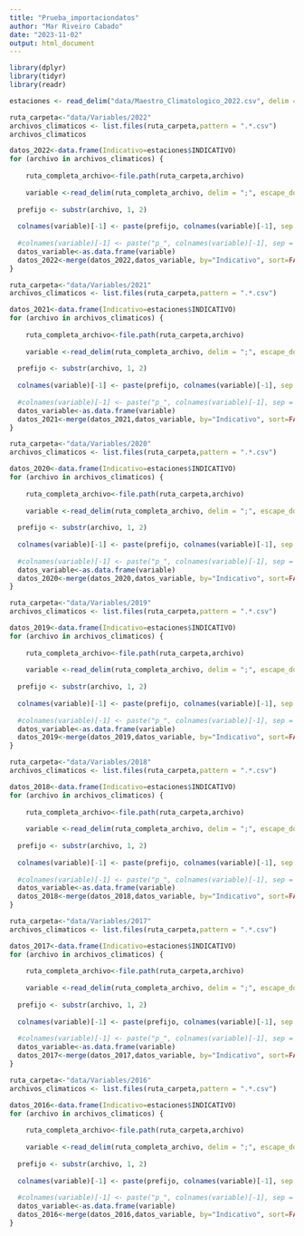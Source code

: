 ```yaml
---
title: "Prueba_importaciondatos"
author: "Mar Riveiro Cabado"
date: "2023-11-02"
output: html_document
---
```



```r
library(dplyr)
library(tidyr)
library(readr)
```


```r
estaciones <- read_delim("data/Maestro_Climatologico_2022.csv", delim = ";", escape_double = FALSE, trim_ws = TRUE,show_col_types = FALSE)
```


```r
ruta_carpeta<-"data/Variables/2022"
archivos_climaticos <- list.files(ruta_carpeta,pattern = ".*.csv")
archivos_climaticos
```


```r
datos_2022<-data.frame(Indicativo=estaciones$INDICATIVO)
for (archivo in archivos_climaticos) {
  
    ruta_completa_archivo<-file.path(ruta_carpeta,archivo)
    
    variable <-read_delim(ruta_completa_archivo, delim = ";", escape_double = FALSE, trim_ws=TRUE, show_col_types=FALSE)
    
  prefijo <- substr(archivo, 1, 2)
  
  colnames(variable)[-1] <- paste(prefijo, colnames(variable)[-1], sep = "_")
    
  #colnames(variable)[-1] <- paste("p_", colnames(variable)[-1], sep = "")
  datos_variable<-as.data.frame(variable) 
  datos_2022<-merge(datos_2022,datos_variable, by="Indicativo", sort=FALSE,all.x = TRUE, all.y = TRUE)
}
```


```r
ruta_carpeta<-"data/Variables/2021"
archivos_climaticos <- list.files(ruta_carpeta,pattern = ".*.csv")

datos_2021<-data.frame(Indicativo=estaciones$INDICATIVO)
for (archivo in archivos_climaticos) {
  
    ruta_completa_archivo<-file.path(ruta_carpeta,archivo)
    
    variable <-read_delim(ruta_completa_archivo, delim = ";", escape_double = FALSE, trim_ws=TRUE, show_col_types=FALSE)
    
  prefijo <- substr(archivo, 1, 2)
  
  colnames(variable)[-1] <- paste(prefijo, colnames(variable)[-1], sep = "_")
    
  #colnames(variable)[-1] <- paste("p_", colnames(variable)[-1], sep = "")
  datos_variable<-as.data.frame(variable) 
  datos_2021<-merge(datos_2021,datos_variable, by="Indicativo", sort=FALSE,all.x = TRUE, all.y = TRUE)
}
```

```r
ruta_carpeta<-"data/Variables/2020"
archivos_climaticos <- list.files(ruta_carpeta,pattern = ".*.csv")

datos_2020<-data.frame(Indicativo=estaciones$INDICATIVO)
for (archivo in archivos_climaticos) {
  
    ruta_completa_archivo<-file.path(ruta_carpeta,archivo)
    
    variable <-read_delim(ruta_completa_archivo, delim = ";", escape_double = FALSE, trim_ws=TRUE, show_col_types=FALSE)
    
  prefijo <- substr(archivo, 1, 2)
  
  colnames(variable)[-1] <- paste(prefijo, colnames(variable)[-1], sep = "_")
    
  #colnames(variable)[-1] <- paste("p_", colnames(variable)[-1], sep = "")
  datos_variable<-as.data.frame(variable) 
  datos_2020<-merge(datos_2020,datos_variable, by="Indicativo", sort=FALSE,all.x = TRUE, all.y = TRUE)
}
```

```r
ruta_carpeta<-"data/Variables/2019"
archivos_climaticos <- list.files(ruta_carpeta,pattern = ".*.csv")

datos_2019<-data.frame(Indicativo=estaciones$INDICATIVO)
for (archivo in archivos_climaticos) {
  
    ruta_completa_archivo<-file.path(ruta_carpeta,archivo)
    
    variable <-read_delim(ruta_completa_archivo, delim = ";", escape_double = FALSE, trim_ws=TRUE, show_col_types=FALSE)
    
  prefijo <- substr(archivo, 1, 2)
  
  colnames(variable)[-1] <- paste(prefijo, colnames(variable)[-1], sep = "_")
    
  #colnames(variable)[-1] <- paste("p_", colnames(variable)[-1], sep = "")
  datos_variable<-as.data.frame(variable) 
  datos_2019<-merge(datos_2019,datos_variable, by="Indicativo", sort=FALSE,all.x = TRUE, all.y = TRUE)
}
```

```r
ruta_carpeta<-"data/Variables/2018"
archivos_climaticos <- list.files(ruta_carpeta,pattern = ".*.csv")

datos_2018<-data.frame(Indicativo=estaciones$INDICATIVO)
for (archivo in archivos_climaticos) {
  
    ruta_completa_archivo<-file.path(ruta_carpeta,archivo)
    
    variable <-read_delim(ruta_completa_archivo, delim = ";", escape_double = FALSE, trim_ws=TRUE, show_col_types=FALSE)
    
  prefijo <- substr(archivo, 1, 2)
  
  colnames(variable)[-1] <- paste(prefijo, colnames(variable)[-1], sep = "_")
    
  #colnames(variable)[-1] <- paste("p_", colnames(variable)[-1], sep = "")
  datos_variable<-as.data.frame(variable) 
  datos_2018<-merge(datos_2018,datos_variable, by="Indicativo", sort=FALSE,all.x = TRUE, all.y = TRUE)
}
```

```r
ruta_carpeta<-"data/Variables/2017"
archivos_climaticos <- list.files(ruta_carpeta,pattern = ".*.csv")

datos_2017<-data.frame(Indicativo=estaciones$INDICATIVO)
for (archivo in archivos_climaticos) {
  
    ruta_completa_archivo<-file.path(ruta_carpeta,archivo)
    
    variable <-read_delim(ruta_completa_archivo, delim = ";", escape_double = FALSE, trim_ws=TRUE, show_col_types=FALSE)
    
  prefijo <- substr(archivo, 1, 2)
  
  colnames(variable)[-1] <- paste(prefijo, colnames(variable)[-1], sep = "_")
    
  #colnames(variable)[-1] <- paste("p_", colnames(variable)[-1], sep = "")
  datos_variable<-as.data.frame(variable) 
  datos_2017<-merge(datos_2017,datos_variable, by="Indicativo", sort=FALSE,all.x = TRUE, all.y = TRUE)
}
```

```r
ruta_carpeta<-"data/Variables/2016"
archivos_climaticos <- list.files(ruta_carpeta,pattern = ".*.csv")

datos_2016<-data.frame(Indicativo=estaciones$INDICATIVO)
for (archivo in archivos_climaticos) {
  
    ruta_completa_archivo<-file.path(ruta_carpeta,archivo)
    
    variable <-read_delim(ruta_completa_archivo, delim = ";", escape_double = FALSE, trim_ws=TRUE, show_col_types=FALSE)
    
  prefijo <- substr(archivo, 1, 2)
  
  colnames(variable)[-1] <- paste(prefijo, colnames(variable)[-1], sep = "_")
    
  #colnames(variable)[-1] <- paste("p_", colnames(variable)[-1], sep = "")
  datos_variable<-as.data.frame(variable) 
  datos_2016<-merge(datos_2016,datos_variable, by="Indicativo", sort=FALSE,all.x = TRUE, all.y = TRUE)
}
```

